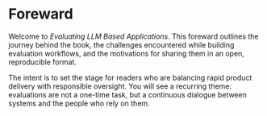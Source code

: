 # Foreward

Welcome to *Evaluating LLM Based Applications*. This foreward outlines the journey behind the book, the challenges encountered while building evaluation workflows, and the motivations for sharing them in an open, reproducible format.

The intent is to set the stage for readers who are balancing rapid product delivery with responsible oversight. You will see a recurring theme: evaluations are not a one-time task, but a continuous dialogue between systems and the people who rely on them.
